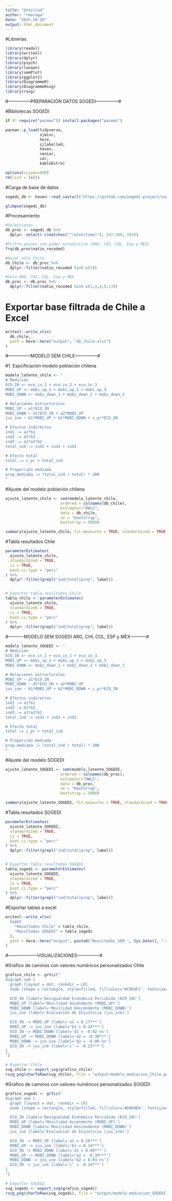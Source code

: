 ```yaml
---
title: "Untitled"
author: "rmoraga"
date: "2025-10-16"
output: html_document
---
```



#Librerías
```r
library(readxl)
library(writexl)
library(dplyr)
library(psych)
library(lavaan)
library(semPlot)
library(ggplot2)
library(DiagrammeR)
library(DiagrammeRsvg)
library(rsvg)


```



#---------------PREPARACIÓN DATOS SOGEDI---------------#

#Bibliotecas SOGEDI
```r
if (! require("pacman")) install.packages("pacman")

pacman::p_load(tidyverse,
               sjmisc, 
               here,
               sjlabelled,
               haven,
               naniar,
               car,
               kableExtra)

options(scipen=999)
rm(list = ls())
```

#Carga de base de datos
```r
sogedi_db <- haven::read_sav(url("https://github.com/sogedi-project/sogedi-data/raw/refs/heads/main/input/data/original/SOGEDI_dataset_V1.sav"), user_na = T)

glimpse(sogedi_db)
```

#Procesamiento
```r
#Seleccionar
db_proc <- sogedi_db %>% 
  dplyr::select(-c(matches("^(aten|time)"), 247:269, 283))

#Filtro paises con poder estadístico (ARG, CHI, COL, Esp y MEX)
frq(db_proc$natio_recoded)

#Dejar solo Chile
db_chile <- db_proc %>% 
  dplyr::filter(natio_recoded %in% c(3)) 

#Solo ARG, CHI, COL, Esp y MEX
db_proc <- db_proc %>% 
  dplyr::filter(natio_recoded %in% c(1,3,4,9,13)) 

```

# Exportar base filtrada de Chile a Excel
```r
writexl::write_xlsx(
  db_chile,
  path = here::here("output", "db_chile.xlsx")
)

```



#---------------MODELO SEM CHILE---------------#

#1. Espcificación modelo población chilena
```r
modelo_latente_chile <- "
# Medición
ECO_IN =~ eco_in_1 + eco_in_2 + eco_in_3
MOBI_UP =~ mobi_up_1 + mobi_up_2 + mobi_up_3
MOBI_DOWN =~ mobi_down_1 + mobi_down_2 + mobi_down_3

# Relaciones estructurales
MOBI_UP ~ a1*ECO_IN
MOBI_DOWN ~ d1*ECO_IN + a2*MOBI_UP
jus_ine ~ b1*MOBI_UP + b2*MOBI_DOWN + c_pr*ECO_IN

# Efectos indirectos
ind1 := a1*b1
ind2 := d1*b2
ind3 := a1*a2*b2
total_ind := ind1 + ind2 + ind3

# Efecto total
total := c_pr + total_ind

# Proporción mediada
prop_mediada := (total_ind / total) * 100
"

```

#Ajuste del modelo población chilena
```r
ajuste_latente_chile <- sem(modelo_latente_chile, 
                        ordered = colnames(db_chile), 
                        estimator="DWLS", 
                        data = db_chile, 
                        se = "bootstrap", 
                        bootstrap = 5000)

summary(ajuste_latente_chile, fit.measures = TRUE, standardized = TRUE, rsquare = TRUE)

```

#Tabla resultados Chile
```r
parameterEstimates(
  ajuste_latente_chile,
  standardized = TRUE,
  ci = TRUE,
  boot.ci.type = "perc"
) %>%
  dplyr::filter(grepl("ind|total|prop", label))


# Exportar tabla resultados Chile
tabla_chile <- parameterEstimates(
  ajuste_latente_chile,
  standardized = TRUE,
  ci = TRUE,
  boot.ci.type = "perc"
) %>%
  dplyr::filter(grepl("ind|total|prop", label))

```







#----------MODELO SEM SOGEDI ARG, CHI, COL, ESP y MEX-----------#

```r
modelo_latente_SOGEDI <- "
# Medición
ECO_IN =~ eco_in_1 + eco_in_2 + eco_in_3
MOBI_UP =~ mobi_up_1 + mobi_up_2 + mobi_up_3
MOBI_DOWN =~ mobi_down_1 + mobi_down_2 + mobi_down_3

# Relaciones estructurales
MOBI_UP ~ a1*ECO_IN
MOBI_DOWN ~ d1*ECO_IN + a2*MOBI_UP
jus_ine ~ b1*MOBI_UP + b2*MOBI_DOWN + c_pr*ECO_IN

# Efectos indirectos
ind1 := a1*b1
ind2 := d1*b2
ind3 := a1*a2*b2
total_ind := ind1 + ind2 + ind3

# Efecto total
total := c_pr + total_ind

# Proporción mediada
prop_mediada := (total_ind / total) * 100
"

```


#Ajuste del modelo SOGEDI
```r
ajuste_latente_SOGEDI <- sem(modelo_latente_SOGEDI, 
                        ordered = colnames(db_proc), 
                        estimator="DWLS", 
                        data = db_proc, 
                        se = "bootstrap", 
                        bootstrap = 5000)

summary(ajuste_latente_SOGEDI, fit.measures = TRUE, standardized = TRUE, rsquare = TRUE)

```

#Tabla resultados SOGEDI
```r
parameterEstimates(
  ajuste_latente_SOGEDI,
  standardized = TRUE,
  ci = TRUE,
  boot.ci.type = "perc"
) %>%
  dplyr::filter(grepl("ind|total|prop", label))


# Exportar Tabla resultados SOGEDI
tabla_sogedi <- parameterEstimates(
  ajuste_latente_SOGEDI,
  standardized = TRUE,
  ci = TRUE,
  boot.ci.type = "perc"
) %>%
  dplyr::filter(grepl("ind|total|prop", label))


```


#Exportar tablas a excel
```r
writexl::write_xlsx(
  list(
    "Resultados Chile" = tabla_chile,
    "Resultados SOGEDI" = tabla_sogedi
  ),
  path = here::here("output", paste0("Resultados_SEM_", Sys.Date(), ".xlsx"))
)

```







#--------------------VISUALIZACIONES---------------#


#Gráfico de caminos con valores numéricos personalizados Chile
```r
grafico_chile <- grViz("
digraph sem {
  graph [layout = dot, rankdir = LR]
  node [shape = rectangle, style=filled, fillcolor='#C9E4F2', fontsize=12]

  ECO_IN [label='Desigualdad Económica Percibida (ECO_IN)']
  MOBI_UP [label='Movilidad Ascendente (MOBI_UP)']
  MOBI_DOWN [label='Movilidad Descendente (MOBI_DOWN)']
  jus_ine [label='Evaluación de Injusticia (jus_ine)']

  ECO_IN -> MOBI_UP [label='a1 = 0.17***']
  MOBI_UP -> jus_ine [label='b1 = 0.24***']
  ECO_IN -> MOBI_DOWN [label='d1 = -0.02 ns']
  MOBI_UP -> MOBI_DOWN [label='a2 = -0.30***']
  MOBI_DOWN -> jus_ine [label='b2 = -0.00 ns']
  ECO_IN -> jus_ine [label='c’ = -0.23***']
}
")

# Exportar Chile
svg_chile <- export_svg(grafico_chile)
rsvg_png(charToRaw(svg_chile), file = "output/modelo_mediacion_Chile.png")


```



#Gráfico de caminos con valores numéricos personalizados SOGEDI
```r
grafico_sogedi <- grViz("
digraph sem {
  graph [layout = dot, rankdir = LR]
  node [shape = rectangle, style=filled, fillcolor='#D9D9D9', fontsize=12]

  ECO_IN [label='Desigualdad Económica Percibida (ECO_IN)']
  MOBI_UP [label='Movilidad Ascendente (MOBI_UP)']
  MOBI_DOWN [label='Movilidad Descendente (MOBI_DOWN)']
  jus_ine [label='Evaluación de Injusticia (jus_ine)']

  ECO_IN -> MOBI_UP [label='a1 = 0.16***']
  MOBI_UP -> jus_ine [label='b1 = 0.14***']
  ECO_IN -> MOBI_DOWN [label='d1 = 0.09***']
  MOBI_UP -> MOBI_DOWN [label='a2 = -0.39***']
  MOBI_DOWN -> jus_ine [label='b2 = 0.03 ns']
  ECO_IN -> jus_ine [label='c’ = -0.14***']
}
")

# Exportar SOGEDI
svg_sogedi <- export_svg(grafico_sogedi)
rsvg_png(charToRaw(svg_sogedi), file = "output/modelo_mediacion_SOGEDI.png")

```










